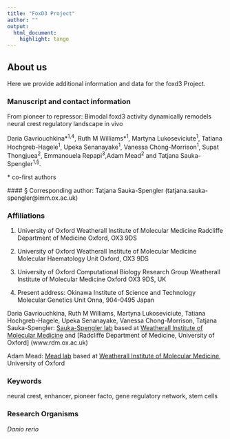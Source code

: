 ```yaml
---
title: "FoxD3 Project"
author: ""
output: 
  html_document:
    highlight: tango
---
```


## About us

Here we provide additional information and data for the foxd3 Project.


### Manuscript and contact information
From pioneer to repressor: Bimodal foxd3 activity dynamically remodels neural crest regulatory landscape in vivo

Daria Gavriouchkina\*<sup>1,4</sup>, Ruth M Williams\*<sup>1</sup>, Martyna Lukoseviciute<sup>1</sup>, Tatiana Hochgreb-Hagele<sup>1</sup>, Upeka Senanayake<sup>1</sup>, Vanessa Chong-Morrison<sup>1</sup>, Supat Thongjuea<sup>2</sup>, Emmanouela Repapi<sup>3</sup>,Adam Mead<sup>2</sup> and Tatjana Sauka-Spengler<sup>1,§</sup>.

\* co-first authors

 #### § Corresponding author: 
 Tatjana Sauka-Spengler (tatjana.sauka-spengler@imm.ox.ac.uk)

### Affiliations

1. University of Oxford
Weatherall Institute of Molecular Medicine
Radcliffe Department of Medicine
Oxford, OX3 9DS

2. University of Oxford
Weatherall Institute of Molecular Medicine
Molecular Haematology Unit
Oxford, OX3 9DS

3. University of Oxford 
Computational Biology Research Group
Weatherall Institute of Molecular Medicine
Oxford OX3 9DS, UK

4. Present address: 
Okinawa Institute of Science and Technology
Molecular Genetics Unit
Onna, 904-0495 Japan




Daria Gavriouchkina, Ruth M Williams, Martyna Lukoseviciute, Tatiana Hochgreb-Hagele, Upeka Senanayake, Vanessa Chong-Morrison, Tatjana Sauka-Spengler: [Sauka-Spengler lab](http://www.tsslab.co.uk) based at [Weatherall Institute of Molecular Medicine](www.imm.ox.ac.uk) and [Radcliffe Department of Medicine, University of Oxford] (www.rdm.ox.ac.uk)

Adam Mead: [Mead lab](http://www.ndcls.ox.ac.uk/researchers/researcher/adam-mead) based at [Weatherall Institute of Molecular Medicine](www.imm.ox.ac.uk), University of Oxford

### Keywords

neural crest, enhancer, pioneer facto, gene regulatory network, stem cells

### Research Organisms

*Danio rerio*




